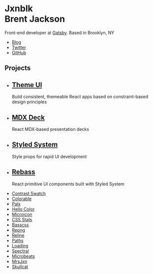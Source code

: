 

# Jxnblk <br /> Brent Jackson

Front-end developer at [Gatsby][].
Based in Brooklyn, NY

- [Blog](/blog)
- [Twitter](https://twitter.com/jxnblk)
- [GitHub](https://github.com/jxnblk)


## Projects

-
  ## [Theme UI][]
  Build consistent, themeable React apps based on constraint-based design principles
-
  ## [MDX Deck][]
  React MDX-based presentation decks
-
  ## [Styled System][]
  Style props for rapid UI development
-
  ## [Rebass][]
  React primitive UI components built with Styled System

[theme ui]: https://theme-ui.com
[mdx deck]: https://github.com/jxnblk/mdx-deck
[styled system]: https://styled-system.com
[rebass]: https://rebassjs.org

- [Contrast Swatch](https://github.com/jxnblk/contrast-swatch)
- [Colorable](https://colorable.jxnblk.com)
- [Palx](https://palx.jxnblk.com)
- [Hello Color](https://jxnblk.github.io/hello-color)
- [Microicon](https://icon.now.sh)
- [CSS Stats](https://cssstats.com/)
- [Basscss](https://basscss.com)
- [Repng](https://github.com/jxnblk/repng)
- [Reline](https://jxnblk.github.io/reline)
- [Paths](https://jxnblk.github.io/paths)
- [Loading](https://jxnblk.github.io/loading)
- [Spectral](https://jxnblk.github.io/Spectral)
- [Microbeats](http://microbeats.cc)
- [MrsJxn](http://mrsjxn.com)
- [Skullcat](https://jxnblk.github.io/skullcat)


[gatsby]: https://gatsbyjs.org
